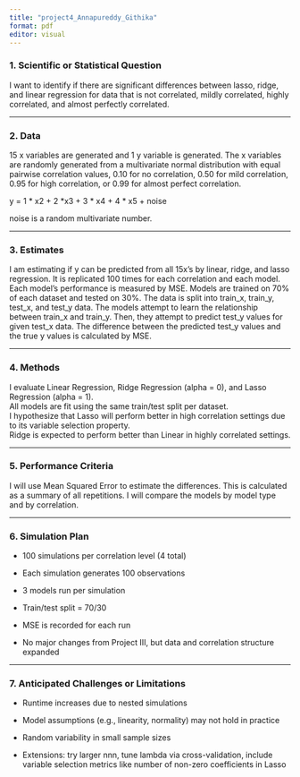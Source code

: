 ```yaml
---
title: "project4_Annapureddy_Githika"
format: pdf
editor: visual
---
```


### **1. Scientific or Statistical Question**

I want to identify if there are significant differences between lasso, ridge, and linear regression for data that is not correlated, mildly correlated, highly correlated, and almost perfectly correlated.

------------------------------------------------------------------------

### **2. Data**

15 x variables are generated and 1 y variable is generated. The x variables are randomly generated from a multivariate normal distribution with equal pairwise correlation values, 0.10 for no correlation, 0.50 for mild correlation, 0.95 for high correlation, or 0.99 for almost perfect correlation.

y = 1 \* x2 + 2 \*x3 + 3 \* x4 + 4 \* x5 + noise

noise is a random multivariate number.

------------------------------------------------------------------------

### **3. Estimates**

I am estimating if y can be predicted from all 15x's by linear, ridge, and lasso regression. It is replicated 100 times for each correlation and each model. Each model's performance is measured by MSE. Models are trained on 70% of each dataset and tested on 30%. The data is split into train_x, train_y, test_x, and test_y data. The models attempt to learn the relationship between train_x and train_y. Then, they attempt to predict test_y values for given test_x data. The difference between the predicted test_y values and the true y values is calculated by MSE.

------------------------------------------------------------------------

### **4. Methods**

I evaluate Linear Regression, Ridge Regression (alpha = 0), and Lasso Regression (alpha = 1).\
All models are fit using the same train/test split per dataset.\
I hypothesize that Lasso will perform better in high correlation settings due to its variable selection property.\
Ridge is expected to perform better than Linear in highly correlated settings.

------------------------------------------------------------------------

### **5. Performance Criteria**

I will use Mean Squared Error to estimate the differences. This is calculated as a summary of all repetitions. I will compare the models by model type and by correlation.

------------------------------------------------------------------------

### **6. Simulation Plan**

-   100 simulations per correlation level (4 total)

-   Each simulation generates 100 observations

-   3 models run per simulation

-   Train/test split = 70/30

-   MSE is recorded for each run

-   No major changes from Project III, but data and correlation structure expanded

------------------------------------------------------------------------

### **7. Anticipated Challenges or Limitations**

-   Runtime increases due to nested simulations

-   Model assumptions (e.g., linearity, normality) may not hold in practice

-   Random variability in small sample sizes

-   Extensions: try larger nnn, tune lambda via cross-validation, include variable selection metrics like number of non-zero coefficients in Lasso
